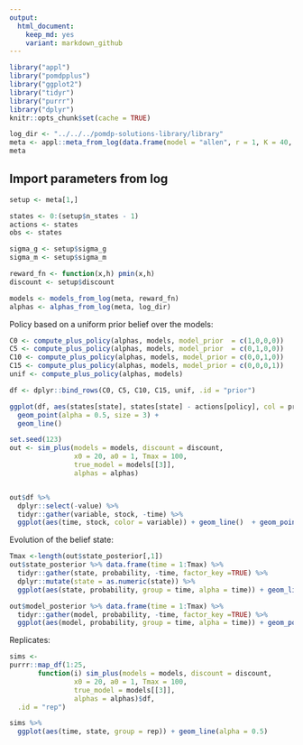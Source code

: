 ```yaml
---
output:
  html_document: 
    keep_md: yes
    variant: markdown_github
---  
```




```r
library("appl")
library("pomdpplus")
library("ggplot2")
library("tidyr")
library("purrr")
library("dplyr")
knitr::opts_chunk$set(cache = TRUE)
```

```r
log_dir <- "../../../pomdp-solutions-library/library"
meta <- appl::meta_from_log(data.frame(model = "allen", r = 1, K = 40, sigma_m = 0.05), log_dir) ## two sets, differ only in sigma_m
meta
```


## Import parameters from log


```r
setup <- meta[1,]

states <- 0:(setup$n_states - 1)
actions <- states
obs <- states

sigma_g <- setup$sigma_g
sigma_m <- setup$sigma_m

reward_fn <- function(x,h) pmin(x,h)
discount <- setup$discount 

models <- models_from_log(meta, reward_fn)
alphas <- alphas_from_log(meta, log_dir)
```


Policy based on a uniform prior belief over the models:  

```r

C0 <- compute_plus_policy(alphas, models, model_prior  = c(1,0,0,0))
C5 <- compute_plus_policy(alphas, models, model_prior  = c(0,1,0,0))
C10 <- compute_plus_policy(alphas, models, model_prior = c(0,0,1,0))
C15 <- compute_plus_policy(alphas, models, model_prior = c(0,0,0,1))
unif <- compute_plus_policy(alphas, models)

df <- dplyr::bind_rows(C0, C5, C10, C15, unif, .id = "prior")

ggplot(df, aes(states[state], states[state] - actions[policy], col = prior, pch = prior)) + 
  geom_point(alpha = 0.5, size = 3) + 
  geom_line()


```


```r
set.seed(123)
out <- sim_plus(models = models, discount = discount,
                x0 = 20, a0 = 1, Tmax = 100, 
                true_model = models[[3]], 
                alphas = alphas)


out$df %>% 
  dplyr::select(-value) %>% 
  tidyr::gather(variable, stock, -time) %>% 
  ggplot(aes(time, stock, color = variable)) + geom_line()  + geom_point()
```

Evolution of the belief state:

```r
Tmax <-length(out$state_posterior[,1])
out$state_posterior %>% data.frame(time = 1:Tmax) %>% 
  tidyr::gather(state, probability, -time, factor_key =TRUE) %>% 
  dplyr::mutate(state = as.numeric(state)) %>% 
  ggplot(aes(state, probability, group = time, alpha = time)) + geom_line()
```



```r
out$model_posterior %>% data.frame(time = 1:Tmax) %>% 
  tidyr::gather(model, probability, -time, factor_key =TRUE) %>% 
  ggplot(aes(model, probability, group = time, alpha = time)) + geom_point()
```



Replicates: 

```r
sims <- 
purrr::map_df(1:25, 
       function(i) sim_plus(models = models, discount = discount,
                x0 = 20, a0 = 1, Tmax = 100, 
                true_model = models[[3]], 
                alphas = alphas)$df,
  .id = "rep")

```


```r
sims %>% 
  ggplot(aes(time, state, group = rep)) + geom_line(alpha = 0.5)

```

